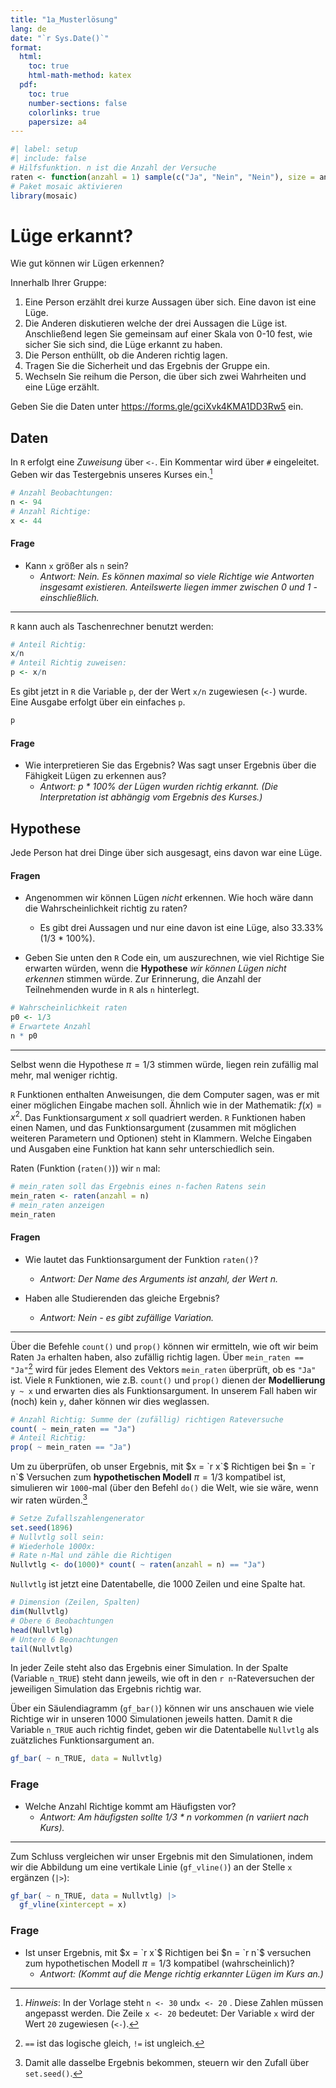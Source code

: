 ```yaml
---
title: "1a_Musterlösung"
lang: de
date: "`r Sys.Date()`"
format: 
  html:
    toc: true
    html-math-method: katex
  pdf:
    toc: true
    number-sections: false
    colorlinks: true 
    papersize: a4
---
```


```r
#| label: setup
#| include: false
# Hilfsfunktion. n ist die Anzahl der Versuche
raten <- function(anzahl = 1) sample(c("Ja", "Nein", "Nein"), size = anzahl, replace = TRUE)
# Paket mosaic aktivieren
library(mosaic)
```

# Lüge erkannt?

Wie gut können wir Lügen erkennen?

Innerhalb Ihrer Gruppe:

1.  Eine Person erzählt drei kurze Aussagen über sich. Eine davon ist eine Lüge.
2.  Die Anderen diskutieren welche der drei Aussagen die Lüge ist. Anschließend legen Sie gemeinsam auf einer Skala von 0-10 fest, wie sicher Sie sich sind, die Lüge erkannt zu haben.
3.  Die Person enthüllt, ob die Anderen richtig lagen.
4.  Tragen Sie die Sicherheit und das Ergebnis der Gruppe ein.
5.  Wechseln Sie reihum die Person, die über sich zwei Wahrheiten und eine Lüge erzählt.

Geben Sie die Daten unter <https://forms.gle/gciXvk4KMA1DD3Rw5> ein.

## Daten

In `R` erfolgt eine *Zuweisung* über `<-`. Ein Kommentar wird über `#` eingeleitet. Geben wir das Testergebnis unseres Kurses ein.[^1]

[^1]: *Hinweis*: In der Vorlage steht `n <- 30` und`x <- 20` . Diese Zahlen müssen angepasst werden. Die Zeile `x <- 20` bedeutet: Der Variable `x` wird der Wert `20` zugewiesen (`<-`).

```r
# Anzahl Beobachtungen:
n <- 94
# Anzahl Richtige:
x <- 44
```

#### Frage

-   Kann `x` größer als `n` sein?
    -   *Antwort: Nein. Es können maximal so viele Richtige wie Antworten insgesamt existieren. Anteilswerte liegen immer zwischen 0 und 1 - einschließlich.*

------------------------------------------------------------------------

`R` kann auch als Taschenrechner benutzt werden:

```r
# Anteil Richtig:
x/n
# Anteil Richtig zuweisen:
p <- x/n
```

Es gibt jetzt in `R` die Variable `p`, der der Wert `x/n` zugewiesen (`<-`) wurde. Eine Ausgabe erfolgt über ein einfaches `p`.

```r
p
```

#### Frage

-   Wie interpretieren Sie das Ergebnis? Was sagt unser Ergebnis über die Fähigkeit Lügen zu erkennen aus?
    -   *Antwort: p \* 100% der Lügen wurden richtig erkannt. (Die Interpretation ist abhängig vom Ergebnis des Kurses.)*

## Hypothese

Jede Person hat drei Dinge über sich ausgesagt, eins davon war eine Lüge.

#### Fragen

-   Angenommen wir können Lügen *nicht* erkennen. Wie hoch wäre dann die Wahrscheinlichkeit richtig zu raten?

    -   Es gibt drei Aussagen und nur eine davon ist eine Lüge, also 33.33% (1/3 \* 100%).

-   Geben Sie unten den `R` Code ein, um auszurechnen, wie viel Richtige Sie erwarten würden, wenn die **Hypothese** *wir können Lügen nicht erkennen* stimmen würde. Zur Erinnerung, die Anzahl der Teilnehmenden wurde in `R` als `n` hinterlegt.

```r
# Wahrscheinlichkeit raten
p0 <- 1/3
# Erwartete Anzahl
n * p0
```

------------------------------------------------------------------------

Selbst wenn die Hypothese $\pi = 1/3$ stimmen würde, liegen rein zufällig mal mehr, mal weniger richtig.

`R` Funktionen enthalten Anweisungen, die dem Computer sagen, was er mit einer möglichen Eingabe machen soll. Ähnlich wie in der Mathematik: $f(x)=x^2$. Das Funktionsargument $x$ soll quadriert werden. `R` Funktionen haben einen Namen, und das Funktionsargument (zusammen mit möglichen weiteren Parametern und Optionen) steht in Klammern. Welche Eingaben und Ausgaben eine Funktion hat kann sehr unterschiedlich sein.

Raten (Funktion (`raten()`)) wir `n` mal:

```r
# mein_raten soll das Ergebnis eines n-fachen Ratens sein
mein_raten <- raten(anzahl = n)
# mein_raten anzeigen
mein_raten
```

#### Fragen

-   Wie lautet das Funktionsargument der Funktion `raten()`?

    -   *Antwort: Der Name des Arguments ist anzahl, der Wert n.*

-   Haben alle Studierenden das gleiche Ergebnis?

    -   *Antwort: Nein - es gibt zufällige Variation.*

------------------------------------------------------------------------

Über die Befehle `count()` und `prop()` können wir ermitteln, wie oft wir beim Raten `Ja` erhalten haben, also zufällig richtig lagen. Über `mein_raten == "Ja"`[^2] wird für jedes Element des Vektors `mein_raten` überprüft, ob es `"Ja"` ist. Viele `R` Funktionen, wie z.B. `count()` und `prop()` dienen der **Modellierung** `y ~ x` und erwarten dies als Funktionsargument. In unserem Fall haben wir (noch) kein `y`, daher können wir dies weglassen.

[^2]: `==` ist das logische gleich, `!=` ist ungleich.

```r
# Anzahl Richtig: Summe der (zufällig) richtigen Rateversuche 
count( ~ mein_raten == "Ja")
# Anteil Richtig:
prop( ~ mein_raten == "Ja")
```

Um zu überprüfen, ob unser Ergebnis, mit $x = `r x`$ Richtigen bei $n = `r n`$ Versuchen zum **hypothetischen Modell** $\pi=1/3$ kompatibel ist, simulieren wir `1000`-mal (über den Befehl `do()` die Welt, wie sie wäre, wenn wir raten würden.[^3]

[^3]: Damit alle dasselbe Ergebnis bekommen, steuern wir den Zufall über `set.seed()`.

```r
# Setze Zufallszahlengenerator
set.seed(1896)
# Nullvtlg soll sein: 
# Wiederhole 1000x: 
# Rate n-Mal und zähle die Richtigen
Nullvtlg <- do(1000)* count( ~ raten(anzahl = n) == "Ja")
```

`Nullvtlg` ist jetzt eine Datentabelle, die 1000 Zeilen und eine Spalte hat.

```r
# Dimension (Zeilen, Spalten)
dim(Nullvtlg)
# Obere 6 Beobachtungen
head(Nullvtlg)
# Untere 6 Beonachtungen
tail(Nullvtlg)
```

In jeder Zeile steht also das Ergebnis einer Simulation. In der Spalte (Variable `n_TRUE`) steht dann jeweils, wie oft in den `r n`-Rateversuchen der jeweiligen Simulation das Ergebnis richtig war.

Über ein Säulendiagramm (`gf_bar()`) können wir uns anschauen wie viele Richtige wir in unseren 1000 Simulationen jeweils hatten. Damit `R` die Variable `n_TRUE` auch richtig findet, geben wir die Datentabelle `Nullvtlg` als zuätzliches Funktionsargument an.

```r
gf_bar( ~ n_TRUE, data = Nullvtlg)
```

### Frage

-   Welche Anzahl Richtige kommt am Häufigsten vor?
    -   *Antwort: Am häufigsten sollte 1/3 \* n vorkommen (n variiert nach Kurs).*

------------------------------------------------------------------------

Zum Schluss vergleichen wir unser Ergebnis mit den Simulationen, indem wir die Abbildung um eine vertikale Linie (`gf_vline()`) an der Stelle `x` ergänzen (`|>`):

```r
gf_bar( ~ n_TRUE, data = Nullvtlg) |>
  gf_vline(xintercept = x)
```

### Frage

-   Ist unser Ergebnis, mit $x = `r x`$ Richtigen bei $n = `r n`$ versuchen zum hypothetischen Modell $\pi=1/3$ kompatibel (wahrscheinlich)?
    -   *Antwort: (Kommt auf die Menge richtig erkannter Lügen im Kurs an.)*
